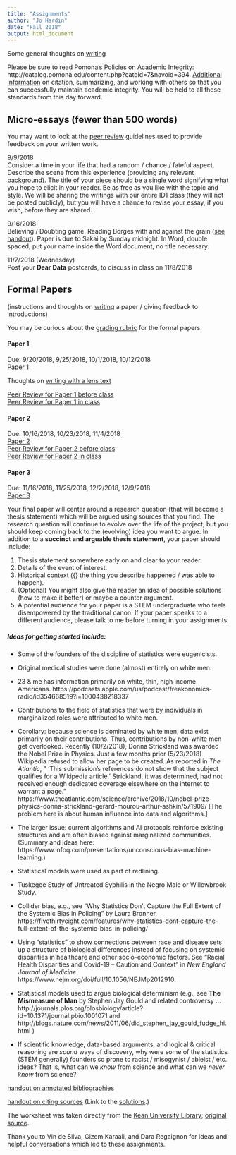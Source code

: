 ```yaml
---
title: "Assignments"
author: "Jo Hardin"
date: "Fall 2018"
output: html_document
---
```



Some general thoughts on [writing](../ID1/writing.html)

Please be sure to read Pomona’s Policies on Academic Integrity: http://catalog.pomona.edu/content.php?catoid=7&navoid=394. [Additional information](../ID1/Academic_Integrity.doc) on citation, summarizing, and working with others so that you can successfully maintain academic integrity. You will be held to all these standards from this day forward.


## Micro-essays  (fewer than 500 words)

You may want to look at the [peer review](../ID1/ID1 micro peer.pdf) guidelines used to provide feedback on your written work.


9/9/2018  
Consider a time in your life that had a random / chance / fateful aspect.  Describe the scene from this experience (providing any relevant background).  The title of your piece should be a single word signifying what you hope to elicit in your reader.  Be as free as you like with the topic and style.  We will be sharing the writings with our entire ID1 class (they will not be posted publicly), but you will have a chance to revise your essay, if you wish, before they are shared.


9/16/2018  
Believing / Doubting game.  Reading Borges with and against the grain ([see handout](../ID1/ID1 withagainst.pdf)).  Paper is due to Sakai by Sunday midnight.  In Word, double spaced, put your name inside the Word document, no title necessary.



11/7/2018 (Wednesday)  
Post your **Dear Data** postcards, to discuss in class on 11/8/2018

 
<!---
3. Find a poll (from a national newspaper, a college newspaper, a website you frequent…) and try to get as much information as you can about the poll (Who they asked, What they asked, Who funded it,…)  Then ask as many questions as you can about the poll (How do they know that? How were the people selected? Who did they miss?...)  I simply want the poll, information about the poll, and the questions you have about it.  This does not need to be written up in a “paper” type manner.  Just lists/bullet points are fine.  If you are having trouble finding a poll, check out USA Today’s Snapshots: http://www.usatoday.com/news/snapshot.htm (Due Thursday 10/14/10)

 

4.  Library Assignment: Find two articles about a particular treatment (drug, etc.) for a given disease or medical condition.  One of the articles must be from a peer-reviewed journal (for example, The Journal of the American Medical Association, The Lancet, or The New England Journal of Medicine).  The other article must be something from the mainstream press.  You can find the second article on-line, but it has to also exist in paper (for example, it’s okay if you get it from the NY Times on-line, but you should be able to tell me the date it appeared in print in the NY Times.)  The articles should discuss the same disease or medical condition, and ideally they’ll also discuss the exact same treatment and study (this will make your life easier in about a month.) 

Your assignment is to simply give me a copy of the articles and summarize the treatment given for the disease or medical condition.  Also, you must give the complete citation (note: good idea to look up how to cite in your Hacker guide) for each of the articles. (due Thursday 10/28/10)

Note 1:  You want your medical article to be a review article.  Think of it as the current state of treatment with respect to that disease.  You want the authors to have looked at many studies and to have summarized them for you.

Note 2:  For many diseases, there will be a leading journal in a particular field.  If you know you are interested in a particular disease, contact Kate or Professor Hardin for ideas of good journals.

Note 3: Some possible diseases are (but feel free to think outside the box!!):

Ascariasis

Leishmaniasis

Aspergillosis

Malaria

Botulism

Onchocerciasis

Cardiovascular disease

Pertussis

Cholera

Plague

Creutzfeldt-Jacob disease

Poliomyelitis

Dengue Fever

Salmonellosis

Diabetes Mellitus

SARS

Dracunculiasis

Schistosomiasis

Ebola

Shigellosis

Giardiasis

Staphylococcal diseases

Hansen Disease

Syphilis

Hepatitis (A, B, or C)

Tuberculosis

Inuenza

Typhoid fever

Legionellosis

Yellow fever

 

5. Paper workshop (more on the assignment later).

--->

 

<!--- 
## Moderately formal Papers 
(These papers should be written using formal paper guidelines: argue a succinct idea, no contractions, etc., but they are short and should be a fun way for you to express what you think about the situation at hand.)


1. Assume you are on the jury in the movie 12 Angry Men .  At what point are you convinced that there is reasonable doubt [never is an okay answer, as long as you make an argument]? (~2 pages,  due Thursday 12/2/10, 5pm)

2. Assume you are on the jury for people vs. Simpson .  At what point are you convinced that there is reasonable doubt [never is an okay answer, as long as you make an argument]?  (~2 pages,  due Thursday 12/9/10, 5pm)

--->
 

## Formal Papers
(instructions and thoughts on [writing](../ID1/writing.html) a paper / giving feedback to introductions)

You may be curious about the [grading rubric](../ID1/grading rubric.pdf) for the formal papers.


#### Paper 1  
Due: 9/20/2018, 9/25/2018, 10/1/2018, 10/12/2018  
[Paper 1](../ID1/ID1 Essay1.pdf)  

Thoughts on [writing with a lens text](../ID1/lens.pdf)

[Peer Review for Paper 1 before class](../ID1/ID1 Essay1 peer.pdf)  
[Peer Review for Paper 1 in class](../ID1/ID1 Essay1 peer inclass.pdf)  


#### Paper 2  
Due: 10/16/2018, 10/23/2018, 11/4/2018  
[Paper 2](../ID1/ID1 Essay2.pdf)  
[Peer Review for Paper 2 before class](../ID1/ID1 Essay2 peer.pdf)  
[Peer Review for Paper 2 in class](../ID1/ID1 Essay2 peer inclass.pdf)  


#### Paper 3  
Due: 11/16/2018, 11/25/2018, 12/2/2018, 12/9/2018  
[Paper 3](../ID1/ID1 Essay3.pdf)  

Your final paper will center around a research question (that will become a thesis statement) which will be argued using sources that you find.  The research question will continue to evolve over the life of the project, but you should keep coming back to the (evolving) idea you want to argue.   In addition to a **succinct and arguable thesis statement**, your paper should include:

1. Thesis statement somewhere early on and clear to your reader.
2. Details of the event of interest.
3. Historical context ({\it why} the thing you describe happened / was able to happen).   
4. (Optional) You might also give the reader an idea of possible solutions (how to make it better) or maybe a counter argument.
5. A potential audience for your paper is a STEM undergraduate who feels disempowered by the traditional canon.   If your paper speaks to a different audience, please talk to me before turning in your assignments.

##### Ideas for getting started include: {-}



* Some of the founders of the discipline of statistics were eugenicists.
* Original medical studies were done (almost) entirely on white men.
* 23 & me has information primarily on white, thin, high income Americans.  https://podcasts.apple.com/us/podcast/freakonomics-radio/id354668519?i=1000438218337
* Contributions to the field of statistics that were by individuals in marginalized roles were attributed to white men.
* Corollary:  because science is dominated by white men, data exist primarily on their contributions.  Thus, contributions by non-white men get overlooked.  Recently (10/2/2018), Donna Strickland was awarded the Nobel Prize in Physics.  Just a few months prior (5/23/2018) Wikipedia refused to allow her page to be created.  As reported in *The Atlantic*, " 'This submission's references do not show that the subject qualifies for a Wikipedia article.' Strickland, it was determined, had not received enough dedicated coverage elsewhere on the internet to warrant a page."  https://www.theatlantic.com/science/archive/2018/10/nobel-prize-physics-donna-strickland-gerard-mourou-arthur-ashkin/571909/  [The problem here is about human influence into data and algorithms.]

* The larger issue: current algorithms and AI protocols reinforce existing structures and are often biased against marginalized communities. (Summary and ideas here: https://www.infoq.com/presentations/unconscious-bias-machine-learning.)
* Statistical models were used as part of redlining. 
* Tuskegee Study of Untreated Syphilis in the Negro Male or Willowbrook Study.
* Collider bias, e.g., see "Why Statistics Don't Capture the Full Extent of the Systemic Bias in Policing" by Laura Bronner, https://fivethirtyeight.com/features/why-statistics-dont-capture-the-full-extent-of-the-systemic-bias-in-policing/
* Using "statistics" to show connections between race and disease sets up a structure of biological differences instead of focusing on systemic disparities in healthcare and other socio-economic factors.  See "Racial Health Disparities and Covid-19 -- Caution and Context" in *New England Journal of Medicine* https://www.nejm.org/doi/full/10.1056/NEJMp2012910.
* Statistical models used to argue biological determinism (e.g., see **The Mismeasure of Man** by Stephen Jay Gould and related controversy ... http://journals.plos.org/plosbiology/article?id=10.1371/journal.pbio.1001071 and http://blogs.nature.com/news/2011/06/did_stephen_jay_gould_fudge_hi.html )
* If scientific knowledge, data-based arguments,  and logical & critical reasoning are *sound* ways of discovery, why were some of the statistics (STEM generally) founders so prone to racist / misogynist / ableist / etc. ideas? That is, what can we *know* from science and what can we *never know* from science?


[handout on annotated bibliographies](../ID1/ID1 annotated bib.pdf) 

[handout on citing sources](../ID1/ID1 citing.pdf)  (Link to the   [solutions](https://www.kean.edu/~library/handouts/Answer_Guide_Citing_Sources_Avoiding_Plagiarism_Scenarios.pdf).)    

The worksheet was taken directly from the [Kean University Library](http://libguides.kean.edu/Library); [original source](https://www.kean.edu/~library/handouts/Citing_Sources_Avoiding_Plagiarism_Scenarios.pdf).

<!--- 

1. Paper assignment (5-6 ish pages, choose one topic from list below):   Note that all your arguments should be based on the readings.  Appropriate references should be given using APA format.

 

* Discuss how the theme of free will plays similar or different roles in Rosencrantz and Guildenstern are Dead and “How Much Shall We Bet?”, Cosmicomics.

 

* In “The Babylon Lottery” Borges suggests ways of decision making in every day life.  How do his suggestions change as the lottery becomes more extreme and integrated into our/their lives?  As the story progresses, does rational decision making become possible or impossible? [you might include your take on what “rational decision making” is]

 

 * To Dostoevsky, what is “fate,” and how does it differ from “chance?”  How do fate and chance affect characters’ decisions throughout the novel? 

 

 * Compare two different gamblers from The Gambler.  In what ways are they similar or different with respect to their motivation and/or destinies?  You may want to consider characteristics such as gender, nationality, age,…  [You may not compare Granny with Alexey.]

 

 * A topic of your choice dealing with the fiction stories we have read in class.  If you choose this option, you must meet with me at least one day before the topic is due so that I can approve your topic.

 

 Dates are:

            Introduction and Main Ideas  (due Monday, 5pm  9/27/10)

            Comments on at least 3 other introductions (due Thursday, 5pm  9/30/10)

            First complete version (due Monday, 10/4/10 )

            Comments back Thursday 10/7/10 

            Revised paper (due Tuesday, 10/12/10)

 

 

2. Paper assignment (4-5 pages).  You should write on one of the following prompts.  Note, again your arguments should be based on the readings from class.  It’s okay to bring in outside sources, but they must be referenced, and the majority of your arguments should be based on readings from class.

 

*  In the movie Magic Town, Rip Smith polls the citizens of Grandview which, apparently, is a good representation of the entire US.  Let’s agree that the movie is accurate when it says that Grandview has the same proportion of men/women, farmers, democrats/republicans, etc. as in the US.  Even before the citizens find out that Grandview is being used as a “mathematical miracle,” Rip should not have been able to obtain the results he did.  Argue the previous statement using at least three of what you think are the most important reasons.  Feel free to use outside readings (from class or that you find elsewhere).

 

 

*  On Nov 3, 1948 the Chicago Tribune printed a front page headline, “Dewey Beats Truman.”  Describe what happened to make the Tribune print such a mistake (use credible sources for your background material, and be sure to cite them).  If you could change only one thing prior to the election (in the hopes of getting the results right), what would it be?  Use the readings from class and/or outside readings to base your argument.

 

*  In the internet age, we think that all information is at our fingertips.  But contrary to common thought, accurate public opinion is very difficult to obtain.  Discuss the problems with past and current survey methods and argue for an ideal information-gathering model.  That is, how can we best improve?  What statistical principles are invoked?  

 

*  A topic of your choice dealing with the readings from this section.  If you choose this option, you must meet with me at least one day before the abstract is due so that I can approve your topic.

 

 

Dates are:

            Abstract  (due Thursday 10/21/10)  (to your drop box, not the forum)

            First complete version (due Monday 10/25/10)

            In class peer editing 10/26/10

            Peer edits back Monday 11/1/10  NOON

            Meet with Professor Hardin Tues 11/2 – Fri 11/5

            Revised paper (due Tuesday 11/9/10), 5pm     

3. Research Paper assignment (7-10 pages).  Your paper will be on a particular treatment (or treatments) of a disease or condition that you choose.  Assignment

 

Prompt: Your roommate (or anyone else) has disease / condition X and is considering treatment Y.  Advise.  [ The idea of the paper is to commit to a suggestion based on what you’ve read about the disease and treatment.  Would you take it?  Would you advise someone else to take it? ]

 

Handout on finding background sources 

 

Dates are:

            Topic & Annotated Bibliography  (due Tuesday 11/16/10)

            First complete version (due Tuesday 11/23/10)

            Revised paper (due Tuesday 12/07/10)         

 
--->

Thank you to Vin de Silva, Gizem Karaali, and Dara Regaignon for ideas and helpful conversations which led to these assignments.
 

 
